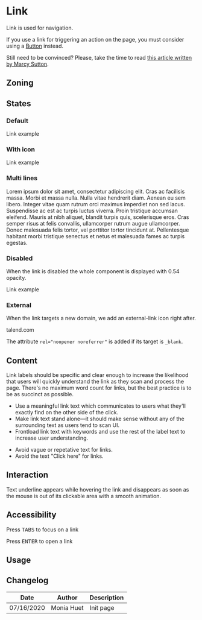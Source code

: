 
<Meta title="Components/Link" component={Link} />

<FigmaLink href="https://www.figma.com/file/l3FmBFqbeqqSlz9TBZKgWS/Links" />

# Link

Link is used for navigation.

If you use a link for triggering an action on the page, you must consider using a [Button](/?path=/docs/components-button--primary) instead.

Still need to be convinced? Please, take the time to read [this article written by Marcy Sutton](https://marcysutton.com/links-vs-buttons-in-modern-web-applications).

## Zoning

<FigmaImage
	src="https://www.figma.com/file/2Sw2IvUHZ9F2srJ3L8AWxr/%F0%9F%93%90-Zoning?node-id=12%3A142"
	alt="zoning image for links"
/>

## States

### Default

<Canvas>
	<Story name="default">
		<Link href="#">Link example</Link>
	</Story>
</Canvas>

### With icon

<Canvas>
	<Story name="with icon">
		<Link iconBefore="talend-info-circle" href="#">
			Link example
		</Link>
	</Story>
</Canvas>

### Multi lines

<Canvas>
	<Story name="multi lines">
		<Link iconBefore="talend-info-circle" href="https://www.talend.com" target="_blank">
			Lorem ipsum dolor sit amet, consectetur adipiscing elit. Cras ac facilisis massa. Morbi et
			massa nulla. Nulla vitae hendrerit diam. Aenean eu sem libero. Integer vitae quam rutrum orci
			maximus imperdiet non sed lacus. Suspendisse ac est ac turpis luctus viverra. Proin tristique
			accumsan eleifend. Mauris at nibh aliquet, blandit turpis quis, scelerisque eros. Cras semper
			risus at felis convallis, ullamcorper rutrum augue ullamcorper. Donec malesuada felis tortor,
			vel porttitor tortor tincidunt at. Pellentesque habitant morbi tristique senectus et netus et
			malesuada fames ac turpis egestas.
		</Link>
	</Story>
</Canvas>

### Disabled

When the link is disabled the whole component is displayed with 0.54 opacity.

<Canvas>
	<Story name="disabled">
		<Link iconBefore="talend-info-circle" href="#" disabled>
			Link example
		</Link>
	</Story>
</Canvas>

### External

When the link targets a new domain, we add an external-link icon right after.

<Canvas>
	<Story name="external">
		<Link href="https://www.talend.com" target="_blank">
			talend.com
		</Link>
	</Story>
</Canvas>

The attribute `rel="noopener noreferrer"` is added if its target is `_blank`.

## Content

Link labels should be specific and clear enough to increase the likelihood that users will quickly understand the link as they scan and process the page. There's no maximum word count for links, but the best practice is to be as succinct as possible.

<Use>
	<Use.Do>
		<ul>
			<li>
				Use a meaningful link text which communicates to users what they'll exactly find on the
				other side of the click.
			</li>
			<li>
				Make link text stand alone—it should make sense without any of the surrounding text as users
				tend to scan UI.
			</li>
			<li>
				Frontload link text with keywords and use the rest of the label text to increase user
				understanding.
			</li>
		</ul>
	</Use.Do>
	<Use.Dont>
		<ul>
			<li>Avoid vague or repetative text for links.</li>
			<li>Avoid the text "Click here" for links.</li>
		</ul>
	</Use.Dont>
</Use>

## Interaction

Text underline appears while hovering the link and disappears as soon as the mouse is out of its clickable area with a smooth animation.

## Accessibility

Press <kbd>TABS</kbd> to focus on a link

Press <kbd>ENTER</kbd> to open a link

## Usage

<Canvas>
	<Story
		name="usage"
		args={{
			iconBefore: 'information',
			children: 'Help',
			iconAfter: '',
			href: 'https://help.talend.com',
			disabled: false,
			hideExternalIcon: false,
		}}
		argTypes={{
			iconBefore: {
				description: 'Link icon before text as illustration',
				control: {
					type: 'select',
					options: [
						'',
						'arrowLeft',
						'bell',
						'burger',
						'bubbles',
						'caret',
						'cross',
						'check',
						'datagrid',
						'eye',
						'eyeSlash',
						'information',
						'link',
						'minus',
						'opener',
						'plus',
						'search',
						'talend',
						'talendLogo',
						'upload',
						'user',
						'validate',
						'warning',
					],
				},
			},
			iconAfter: {
				description: 'Link icon after text as illustration',
				control: {
					type: 'select',
					options: [
						'',
						'arrowLeft',
						'bell',
						'burger',
						'bubbles',
						'caret',
						'cross',
						'check',
						'datagrid',
						'eye',
						'eyeSlash',
						'information',
						'link',
						'minus',
						'opener',
						'plus',
						'search',
						'talend',
						'talendLogo',
						'upload',
						'user',
						'validate',
						'warning',
					],
				},
			},
			href: {
				description: 'Link reference',
				control: {
					type: 'text',
				},
			},
			hideExternalIcon: {
				description: 'Button has hidden text',
				control: {
					type: 'boolean',
				},
			},
		}}
	>
		{({ children, ...rest }) => <Link {...rest}>{children}</Link>}
	</Story>
</Canvas>

<ArgsTable story="usage" />

## Changelog

| Date       | Author     | Description |
| ---------- | ---------- | ----------- |
| 07/16/2020 | Monia Huet | Init page   |
